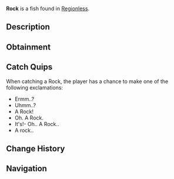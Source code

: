 {{FishInfobox
|image          = Rock.png
|rarity         = Trash
|sea            = First Sea
|location       = [[Regionless]]
|sublocation    = 
|sources        = Crab Cage, Fishing Rod, Volcanic Geode
|radar_location = 
|xp             = 10
|weather        = 
|time           = 
|season         = 
|bait           = Magnet
|base_weight    = 21
|base_value     = 15
|weight_range   = 6
|base_chance    = 50
|base_resil     = 90
}}
'''Rock''' is a {{Rarity|Trash}} fish found in [[Regionless]].

== Description ==
{{Description|It's not a boulder.. It's a rock! Found in rocky bodies of water.|Bestiary Entry}}

== Obtainment ==
{{Description|Found in rocky bodies of water.|Bestiary Hint}}
{{Fish Availability|
Desolate Deep/Brine Pool
Desolate Deep/Desolate Pocket
Roslit Bay/Roslit Volcano
Sunstone Island/Crate Cave
Vertigo/Vertigos Dip
|top_rods      = 
Champions Rod\324336.62\234749.02;
Depthseeker Rod\323442.41\228840.43;
Firefly Rod\323277.08\243547.94;
Rapid Rod\321838.08\250356.05;
Avalanche Rod\321466.49\228897;
Firework Rod\272888.23\263114.58;
Crystalized Rod\272888.23\263114.58;
Auric Rod\287162.99\261495.96;
Fungal Rod\278034.16\260416.89;
Astralhook Rod\227786.56\256721.42;
Verdant Shear Rod\310115.97\191250;
Blazebringer Rod\281942.14\203361.01;
Zeus Rod\280207.71\190759.62;
No-Life Rod\277071.74\224385.78;
Volcanic Rod\273703.57\144886.36;
Challenger's Rod\252858.44\222260.14;
Free Spirit Rod\241610.57\195044.52;
Trident Rod\231906.23\156226.97;
Seraphic Rod\223502.45\223502.45;
Rod Of The Depths\222565.51\185930.07;
Ethereal Prism Rod\221921.33\221921.33;
Rod Of The Forgotten Fang\207069.68\204089.16;
Rod Of The Exalted One\178876.85\174309.44;
Steady Rod\118028.48\107817.65
|recommended   = Depthseeker Rod
}}

== Catch Quips ==
When catching a Rock, the player has a chance to make one of the following exclamations:
* Ermm..?
* Uhmm..?
* A Rock!
* Oh. A Rock.
* It's!- Oh.. A Rock..
* A rock..

== Change History ==
{{Change History|{{subst:Current Version}}}}

== Navigation ==
{{Fish Navbox|Regionless}}